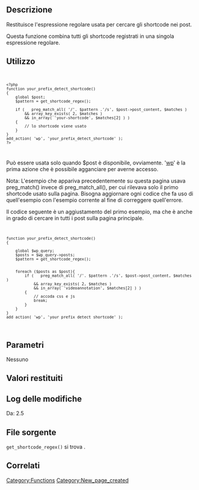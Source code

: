 {{Languages|
{{en|Function Reference/get_shortcode_regex}}
{{it|Riferimento funzioni/get_shortcode_regex}}
}}
== Descrizione ==

Restituisce l'espressione regolare usata per cercare gli shortcode nei post.

Questa funzione combina tutti gli shortcode registrati in una singola espressione regolare.

== Utilizzo ==

<code><pre>
<?php
function your_prefix_detect_shortcode()
{
    global $post;
    $pattern = get_shortcode_regex();

    if (   preg_match_all( '/'. $pattern .'/s', $post->post_content, $matches )
        && array_key_exists( 2, $matches )
        && in_array( 'your-shortcode', $matches[2] ) )
    {
        // lo shortcode viene usato
    }
}
add_action( 'wp', 'your_prefix_detect_shortcode' );
?>
</pre></code>

Può essere usata solo quando $post è disponibile, ovviamente. '[http://adambrown.info/p/wp_hooks/hook/wp wp]' è la prima azione che è possibile agganciare per averne accesso.

Nota: L'esempio che appariva precedentemente su questa pagina usava preg_match() invece di preg_match_all(), per cui rilevava solo il primo shortcode usato sulla pagina. Bisogna aggiornare ogni codice che fa uso di quell'esempio con l'esempio corrente al fine di correggere quell'errore.

Il codice seguente è un aggiustamento del primo esempio, ma che è anche in grado di cercare in tutti i post sulla pagina principale.

<code><pre>
function your_prefix_detect_shortcode()
{

    global $wp_query;	
    $posts = $wp_query->posts;
    $pattern = get_shortcode_regex();
    
    
    foreach ($posts as $post){
		if (   preg_match_all( '/'. $pattern .'/s', $post->post_content, $matches )
			&& array_key_exists( 2, $matches )
			&& in_array( 'videoannotation', $matches[2] ) )
		{
			// accoda css e js
			break;	
		}    
    }
}
add_action( 'wp', 'your_prefix_detect_shortcode' );
</pre></code>

== Parametri ==

Nessuno

== Valori restituiti ==

{{it:Return||string|L'espressione regolare che ricerca gli shortcode.}}

== Log delle modifiche ==

Da: 2.5

== File sorgente ==

<tt>get_shortcode_regex()</tt> si trova {{Trac|wp-includes/shortcodes.php}}.

== Correlati ==

{{it:Shortcode Tags}}

{{it:Tag Footer}}

[[Category:Functions]]
[[Category:New_page_created]]